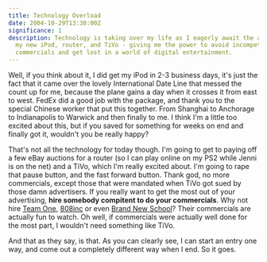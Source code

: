 ```yaml
---
title: Technology Overload
date: 2004-10-29T13:30:00Z
significance: 1
description: Technology is taking over my life as I eagerly await the arrival of
  my new iPod, router, and TiVo - giving me the power to avoid incompetent
  commercials and get lost in a world of digital entertainment.
---
```


Well, if you think about it, I did get my iPod in 2-3 business days, it's just the fact that it came over the lovely International Date Line that messed the count up for me, because the plane gains a day when it crosses it from east to west. FedEx did a good job with the package, and thank you to the special Chinese worker that put this together. From Shanghai to Anchorage to Indianapolis to Warwick and then finally to me. I think I'm a little too excited about this, but if you saved for something for weeks on end and finally got it, wouldn't you be really happy?

That's not all the technology for today though. I'm going to get to paying off a few eBay auctions for a router (so I can play online on my PS2 while Jenni is on the net) and a TiVo, which I'm really excited about. I'm going to rape that pause button, and the fast forward button. Thank god, no more commercials, except those that were mandated when TiVo got sued by those damn advertisers. If you really want to get the most out of your advertising, **hire somebody compitent to do your commercials**. Why not hire [Team One][1], [808inc][2] or even [Brand New School][3]? Their commercials are actually fun to watch. Oh well, if commercials were actually well done for the most part, I wouldn't need something like TiVo.

And that as they say, is that. As you can clearly see, I can start an entry one way, and come out a completely different way when I end. So it goes.

[1]: https://www.teamone-usa.com/
[2]: https://www.808inc.com/
[3]: https://www.brandnewschool.com/
